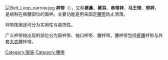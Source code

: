 {{unreferenced|time=2017-09-16T10:28:44+00:00}}
{{expand|time=2015-11-19T10:34:05+00:00}}
[[File:Belt_Loop_narrow.jpg|thumb]]
'''袢带'''（{{lang-en|belt loops}}），又称'''裤鼻'''、'''裤耳'''、'''串带袢'''、'''马王带'''、'''带袢'''，是绱制在裤腰部位的面袢。主要功能是用来固定[[腰带|腰带]]防止滑落。

袢带按用途可分为实用性与装饰性。

广义袢带按出现的部位分为肩袢带、袖口袢带、腰袢带。腰袢带包括[[裤腰|裤腰]]袢带与外套[[大衣|大衣]]腰袢带。

{{服饰小作品}}

[[Category:服装|Category:服装]]
[[Category:腰帶|Category:腰帶]]